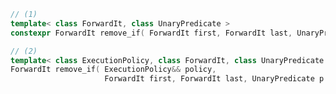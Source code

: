 ```cpp
// (1)
template< class ForwardIt, class UnaryPredicate >
constexpr ForwardIt remove_if( ForwardIt first, ForwardIt last, UnaryPredicate p );

// (2)
template< class ExecutionPolicy, class ForwardIt, class UnaryPredicate >
ForwardIt remove_if( ExecutionPolicy&& policy,
                     ForwardIt first, ForwardIt last, UnaryPredicate p );
```
